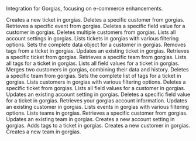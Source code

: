 Integration for Gorgias, focusing on e-commerce enhancements.

<Accordion title="Create Ticket">
Creates a new ticket in gorgias.
</Accordion>

<Accordion title="Delete Customer">
Deletes a specific customer from gorgias.
</Accordion>

<Accordion title="Get Event">
Retrieves a specific event from gorgias.
</Accordion>

<Accordion title="Delete Customer Field Value">
Deletes a specific field value for a customer in gorgias.
</Accordion>

<Accordion title="Delete Customers">
Deletes multiple customers from gorgias.
</Accordion>

<Accordion title="List Account Settings">
Lists all account settings in gorgias.
</Accordion>

<Accordion title="List Tickets">
Lists tickets in gorgias with various filtering options.
</Accordion>

<Accordion title="Set Customer Data">
Sets the complete data object for a customer in gorgias.
</Accordion>

<Accordion title="Remove Ticket Tags">
Removes tags from a ticket in gorgias.
</Accordion>

<Accordion title="Update Ticket">
Updates an existing ticket in gorgias.
</Accordion>

<Accordion title="Get Ticket">
Retrieves a specific ticket from gorgias.
</Accordion>

<Accordion title="Get Team">
Retrieves a specific team from gorgias.
</Accordion>

<Accordion title="List Ticket Tags">
Lists all tags for a ticket in gorgias.
</Accordion>

<Accordion title="List Ticket Field Values">
Lists all field values for a ticket in gorgias.
</Accordion>

<Accordion title="Merge Customers">
Merges two customers in gorgias, combining their data and history.
</Accordion>

<Accordion title="Delete Team">
Deletes a specific team from gorgias.
</Accordion>

<Accordion title="Set Ticket Tags">
Sets the complete list of tags for a ticket in gorgias.
</Accordion>

<Accordion title="List Customers">
Lists customers in gorgias with various filtering options.
</Accordion>

<Accordion title="Delete Ticket">
Deletes a specific ticket from gorgias.
</Accordion>

<Accordion title="List Customer Field Values">
Lists all field values for a customer in gorgias.
</Accordion>

<Accordion title="Update Account Setting">
Updates an existing account setting in gorgias.
</Accordion>

<Accordion title="Delete Ticket Field Value">
Deletes a specific field value for a ticket in gorgias.
</Accordion>

<Accordion title="Get Account">
Retrieves your gorgias account information.
</Accordion>

<Accordion title="Update Customer">
Updates an existing customer in gorgias.
</Accordion>

<Accordion title="List Events">
Lists events in gorgias with various filtering options.
</Accordion>

<Accordion title="List Teams">
Lists teams in gorgias.
</Accordion>

<Accordion title="Get Customer">
Retrieves a specific customer from gorgias.
</Accordion>

<Accordion title="Update Team">
Updates an existing team in gorgias.
</Accordion>

<Accordion title="Create Account Setting">
Creates a new account setting in gorgias.
</Accordion>

<Accordion title="Add Ticket Tags">
Adds tags to a ticket in gorgias.
</Accordion>

<Accordion title="Create Customer">
Creates a new customer in gorgias.
</Accordion>

<Accordion title="Create Team">
Creates a new team in gorgias.
</Accordion>

